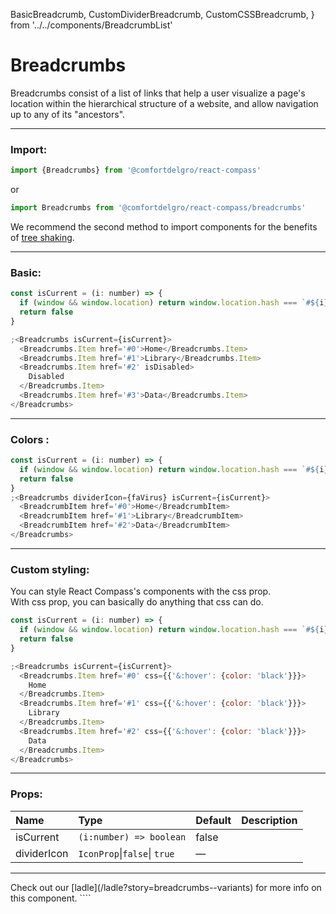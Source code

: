   BasicBreadcrumb,
  CustomDividerBreadcrumb,
  CustomCSSBreadcrumb,
} from '../../components/BreadcrumbList'

# Breadcrumbs

Breadcrumbs consist of a list of links that help a user visualize a page's location within the hierarchical structure of a website, and allow navigation up to any of its "ancestors".

---

### Import:

```js
import {Breadcrumbs} from '@comfortdelgro/react-compass'
```

or

```js
import Breadcrumbs from '@comfortdelgro/react-compass/breadcrumbs'
```

We recommend the second method to import components for the benefits of [tree shaking](https://developer.mozilla.org/en-US/docs/Glossary/Tree_shaking).

---

### Basic:

<section className={styles.avatarShowcaseContainer}>
  <BasicBreadcrumb />
</section>

```js
const isCurrent = (i: number) => {
  if (window && window.location) return window.location.hash === `#${i}`
  return false
}

;<Breadcrumbs isCurrent={isCurrent}>
  <Breadcrumbs.Item href='#0'>Home</Breadcrumbs.Item>
  <Breadcrumbs.Item href='#1'>Library</Breadcrumbs.Item>
  <Breadcrumbs.Item href='#2' isDisabled>
    Disabled
  </Breadcrumbs.Item>
  <Breadcrumbs.Item href='#3'>Data</Breadcrumbs.Item>
</Breadcrumbs>
```

---

### Colors :

<section className={styles.avatarShowcaseContainer}>
  <CustomDividerBreadcrumb />
</section>

```js
const isCurrent = (i: number) => {
  if (window && window.location) return window.location.hash === `#${i}`
  return false
}
;<Breadcrumbs dividerIcon={faVirus} isCurrent={isCurrent}>
  <BreadcrumbItem href='#0'>Home</BreadcrumbItem>
  <BreadcrumbItem href='#1'>Library</BreadcrumbItem>
  <BreadcrumbItem href='#2'>Data</BreadcrumbItem>
</Breadcrumbs>
```

---

### Custom styling:

You can style React Compass's components with the css prop. <br/>
With css prop, you can basically do anything that css can do.

<section className={styles.avatarShowcaseContainer}>
  <CustomCSSBreadcrumb />
</section>

```js
const isCurrent = (i: number) => {
  if (window && window.location) return window.location.hash === `#${i}`
  return false
}

;<Breadcrumbs isCurrent={isCurrent}>
  <Breadcrumbs.Item href='#0' css={{'&:hover': {color: 'black'}}}>
    Home
  </Breadcrumbs.Item>
  <Breadcrumbs.Item href='#1' css={{'&:hover': {color: 'black'}}}>
    Library
  </Breadcrumbs.Item>
  <Breadcrumbs.Item href='#2' css={{'&:hover': {color: 'black'}}}>
    Data
  </Breadcrumbs.Item>
</Breadcrumbs>
```

---

### Props:

| Name        | Type                         | Default | Description |
| :---------- | :--------------------------- | :------ | :---------- |
| isCurrent   | `(i:number) => boolean`      | false   |             |
| dividerIcon | `IconProp`\|`false`\| `true` | —       |             |

---

<Callout>
  Check out our [ladle](/ladle?story=breadcrumbs--variants) for more info on
  this component.
</Callout>
````
